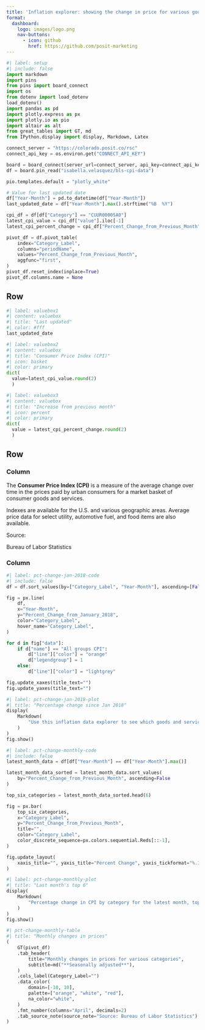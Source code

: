 ```yaml
---
title: 'Inflation explorer: showing the change in price for various goods and services'
format: 
  dashboard:
    logo: images/logo.png
    nav-buttons:
      - icon: github
        href: https://github.com/posit-marketing
---
```


```python
#| label: setup
#| include: false
import markdown
import pins
from pins import board_connect
import os
from dotenv import load_dotenv
load_dotenv()
import pandas as pd
import plotly.express as px
import plotly.io as pio
import altair as alt
from great_tables import GT, md
from IPython.display import display, Markdown, Latex

connect_server = "https://colorado.posit.co/rsc"
connect_api_key = os.environ.get("CONNECT_API_KEY")

board = board_connect(server_url=connect_server, api_key=connect_api_key)
df = board.pin_read("isabella.velasquez/bls-cpi-data")

pio.templates.default = "plotly_white"

# Value for last updated date
df["Year-Month"] = pd.to_datetime(df["Year-Month"])
last_updated_date = df["Year-Month"].max().strftime("%B  %Y")

cpi_df = df[df["Category"] == "CUUR0000SA0"]
latest_cpi_value = cpi_df["value"].iloc[-1]
latest_cpi_percent_change = cpi_df["Percent_Change_from_Previous_Month"].iloc[-1]

pivot_df = df.pivot_table(
    index="Category_Label",
    columns="periodName",
    values="Percent_Change_from_Previous_Month",
    aggfunc="first",
)
pivot_df.reset_index(inplace=True)
pivot_df.columns.name = None
```

## Row {height=20%}

```python
#| label: valuebox1
#| content: valuebox
#| title: "Last updated"
#| color: #fff
last_updated_date
```

```python
#| label: valuebox2
#| content: valuebox
#| title: "Consumer Price Index (CPI)"
#| icon: basket
#| color: primary
dict(
  value=latest_cpi_value.round(2)
  )
```

```python
#| label: valuebox3
#| content: valuebox
#| title: "Increase from previous month"
#| icon: percent
#| color: primary
dict(
  value = latest_cpi_percent_change.round(2)
  )
```

## Row {height=80%}

### Column {width=20%}

The **Consumer Price Index (CPI)** is a measure of the average change over time in the prices paid by urban consumers for a market basket of consumer goods and services. 

Indexes are available for the U.S. and various geographic areas. Average price data for select utility, automotive fuel, and food items are also available.

Source: 

Bureau of Labor Statistics

### Column {.tabset width=80%}

```python
#| label: pct-change-jan-2018-code
#| include: false
df = df.sort_values(by=["Category_Label", "Year-Month"], ascending=[False, False])

fig = px.line(
    df,
    x="Year-Month",
    y="Percent_Change_from_January_2018",
    color="Category_Label",
    hover_name="Category_Label",
)

for d in fig["data"]:
    if d["name"] == "All groups CPI":
        d["line"]["color"] = "orange"
        d["legendgroup"] = 1
    else:
        d["line"]["color"] = "lightgrey"

fig.update_xaxes(title_text="")
fig.update_yaxes(title_text="")
```

```python
#| label: pct-change-jan-2018-plot
#| title: "Percentage change since Jan 2018"
display(
    Markdown(
        "Use this inflation data explorer to see which goods and services are getting cheaper or more expensive in the U.S."
    )
)
fig.show()
```

```python
#| label: pct-change-monthly-code
#| include: false
latest_month_data = df[df["Year-Month"] == df["Year-Month"].max()]

latest_month_data_sorted = latest_month_data.sort_values(
    by="Percent_Change_from_Previous_Month", ascending=False
)

top_six_categories = latest_month_data_sorted.head(6)

fig = px.bar(
    top_six_categories,
    x="Category_Label",
    y="Percent_Change_from_Previous_Month",
    title="",
    color="Category_Label",
    color_discrete_sequence=px.colors.sequential.Reds[::-1],
)

fig.update_layout(
    xaxis_title="", yaxis_title="Percent Change", yaxis_tickformat="%.1f%%"
)
```

```python
#| label: pct-change-monthly-plot
#| title: "Last month's top 6"
display(
    Markdown(
        "Percentage change in CPI by category for the latest month, top six categories"
    )
)
fig.show()
```

```python
#| pct-change-monthly-table
#| title: "Monthly changes in prices"
(
    GT(pivot_df)
    .tab_header(
        title="Monthly changes in prices for various categories",
        subtitle=md("**Seasonally adjusted**"),
    )
    .cols_label(Category_Label="")
    .data_color(
        domain=[-10, 10],
        palette=["orange", "white", "red"],
        na_color="white",
    )
    .fmt_number(columns="April", decimals=2)
    .tab_source_note(source_note="Source: Bureau of Labor Statistics")
)
```